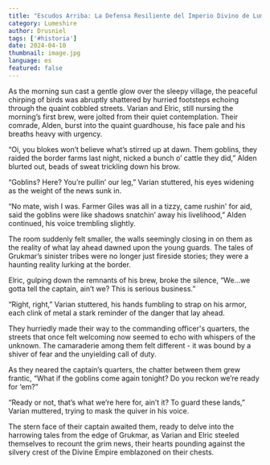 ```yaml
---
title: "Escudos Arriba: La Defensa Resiliente del Imperio Divino de Lumeshire"
category: Lumeshire
author: Drusniel
tags: ['#historia']
date: 2024-04-10
thumbnail: image.jpg
language: es
featured: false
---
```



As the morning sun cast a gentle glow over the sleepy village, the peaceful chirping of birds was abruptly shattered by hurried footsteps echoing through the quaint cobbled streets. Varian and Elric, still nursing the morning’s first brew, were jolted from their quiet contemplation. Their comrade, Alden, burst into the quaint guardhouse, his face pale and his breaths heavy with urgency.

“Oi, you blokes won’t believe what’s stirred up at dawn. Them goblins, they raided the border farms last night, nicked a bunch o’ cattle they did,” Alden blurted out, beads of sweat trickling down his brow.

“Goblins? Here? You’re pullin’ our leg,” Varian stuttered, his eyes widening as the weight of the news sunk in.

“No mate, wish I was. Farmer Giles was all in a tizzy, came rushin' for aid, said the goblins were like shadows snatchin’ away his livelihood,” Alden continued, his voice trembling slightly.

The room suddenly felt smaller, the walls seemingly closing in on them as the reality of what lay ahead dawned upon the young guards. The tales of Grukmar’s sinister tribes were no longer just fireside stories; they were a haunting reality lurking at the border.

Elric, gulping down the remnants of his brew, broke the silence, “We...we gotta tell the captain, ain’t we? This is serious business.”

“Right, right,” Varian stuttered, his hands fumbling to strap on his armor, each clink of metal a stark reminder of the danger that lay ahead.

They hurriedly made their way to the commanding officer's quarters, the streets that once felt welcoming now seemed to echo with whispers of the unknown. The camaraderie among them felt different - it was bound by a shiver of fear and the unyielding call of duty.

As they neared the captain’s quarters, the chatter between them grew frantic, “What if the goblins come again tonight? Do you reckon we’re ready for ‘em?”

“Ready or not, that’s what we’re here for, ain’t it? To guard these lands,” Varian muttered, trying to mask the quiver in his voice.

The stern face of their captain awaited them, ready to delve into the harrowing tales from the edge of Grukmar, as Varian and Elric steeled themselves to recount the grim news, their hearts pounding against the silvery crest of the Divine Empire emblazoned on their chests.